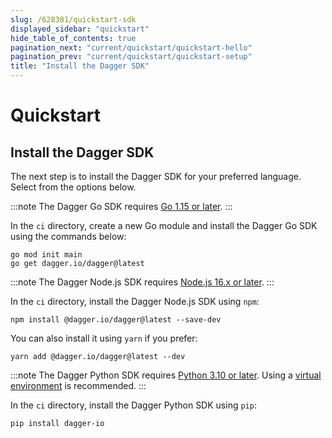 ```yaml
---
slug: /628381/quickstart-sdk
displayed_sidebar: "quickstart"
hide_table_of_contents: true
pagination_next: "current/quickstart/quickstart-hello"
pagination_prev: "current/quickstart/quickstart-setup"
title: "Install the Dagger SDK"
---
```


# Quickstart


## Install the Dagger SDK

The next step is to install the Dagger SDK for your preferred language. Select from the options below.

<Tabs groupId="language">
<TabItem value="Go">

:::note
The Dagger Go SDK requires [Go 1.15 or later](https://go.dev/doc/install).
:::

In the `ci` directory, create a new Go module and install the Dagger Go SDK using the commands below:

```shell
go mod init main
go get dagger.io/dagger@latest
```

</TabItem>
<TabItem value="Node.js">

:::note
The Dagger Node.js SDK requires [Node.js 16.x or later](https://nodejs.org/en/download/).
:::

In the `ci` directory, install the Dagger Node.js SDK using `npm`:

```shell
npm install @dagger.io/dagger@latest --save-dev
```

You can also install it using `yarn` if you prefer:

```shell
yarn add @dagger.io/dagger@latest --dev
```

</TabItem>
<TabItem value="Python">

:::note
The Dagger Python SDK requires [Python 3.10 or later](https://docs.python.org/3/using/index.html). Using a [virtual environment](https://packaging.python.org/en/latest/tutorials/installing-packages/#creating-virtual-environments) is recommended.
:::

In the `ci` directory, install the Dagger Python SDK using `pip`:

```shell
pip install dagger-io
```

</TabItem>
</Tabs>
